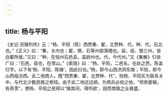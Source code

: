 ```yaml
---
---
---
```

title: 杨与平阳
---



《史记·货殖列传》云：“杨、平阳（陈）西贾秦、翟，北贾种、代，种、代，石北也。”《正义》曰：“秦，关内也；翟，隰、石等州部落稽也。延、绥、银三州，皆白翟所居。”又曰：“种，在恒州石邑县，盖尉州也。代，今代州。”又《集解》引徐广曰：“石邑，县也，在常山。”《索隐》曰：“杨、平阳，二邑名，在赵之西，陈盖衍字。以下有‘杨、平阳、陈掾’，因此衍也。”杨，即今山西洪洞东南；平阳，即今山西临汾西。此二地商人，既“西贾秦、翟，北贾种、代”，则杨、平阳实为联系关中，与代北少数民族之枢纽。由于此二地近边胡，为用兵必经之地，“师旅委输，有奇羡”，使杨、平阳之民得以“掾其间，得所欲’，因而商贩之业甚盛。